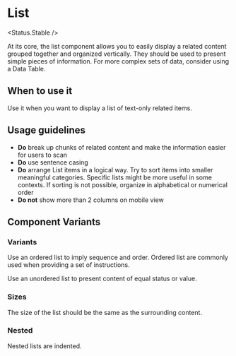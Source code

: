 
# List

<Status.Stable />

At its core, the list component allows you to easily display a related content grouped together and organized vertically. They should be used to present simple pieces of information. For more complex sets of data, consider using a Data Table.

<Story id="components-list--base" />
<Props of={List} />

## When to use it

Use it when you want to display a list of text-only related items.

## Usage guidelines

- **Do** break up chunks of related content and make the information easier for users to scan
- **Do** use sentence casing
- **Do** arrange List items in a logical way. Try to sort items into smaller meaningful categories.
  Specific lists might be more useful in some contexts. If sorting is not possible, organize in alphabetical
  or numerical order
- **Do not** show more than 2 columns on mobile view

## Component Variants

### Variants

Use an ordered list to imply sequence and order. Ordered list are commonly used when providing a set of instructions.

Use an unordered list to present content of equal status or value.

<Story id="components-list--variant" />

### Sizes

The size of the list should be the same as the surrounding content.

<Story id="components-list--size" />

### Nested

Nested lists are indented.

<Story id="components-list--nested" />
